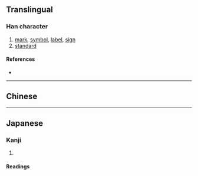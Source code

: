 {{character info}}
==Translingual==

===Han character===
{{Han char|rn=32|rad=土|as=11|sn=14|four=41191|canj=GMWF|ids=⿰土票}}

# [[mark]], [[symbol]], [[label]], [[sign]]
# [[standard]]

====References====
* {{Han ref|kx=0237.140|dkj=05406|dj=0475.210|hdz=10478.120|uh=5882|ud=22658|bh=E164|bd=57700}}

----

==Chinese==
{{zh-see|標|a}}

----

==Japanese==

===Kanji===
{{ja-kanji|grade=|rs=土11}}

# {{rfdef|ja|sort=土11}}

====Readings====
{{ja-readings
|on=ひょう<へう
|kun=
}}